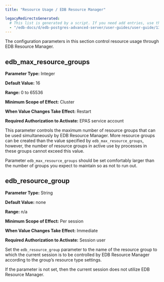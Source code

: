 ```yaml
---
title: "Resource Usage / EDB Resource Manager"

legacyRedirectsGenerated:
  # This list is generated by a script. If you need add entries, use the `legacyRedirects` key.
  - "/edb-docs/d/edb-postgres-advanced-server/user-guides/user-guide/13/resource_usage_edb_resource_manager.html"
---
```


<div id="resource_usage_edb_resource_manager" class="registered_link"></div>

The configuration parameters in this section control resource usage through EDB Resource Manager.

## edb_max_resource_groups

**Parameter Type:** Integer

**Default Value:** 16

**Range:** 0 to 65536

**Minimum Scope of Effect:** Cluster

**When Value Changes Take Effect:** Restart

**Required Authorization to Activate:** EPAS service account

This parameter controls the maximum number of resource groups that can be used simultaneously by EDB Resource Manager. More resource groups can be created than the value specified by `edb_max_resource_groups`, however, the number of resource groups in active use by processes in these groups cannot exceed this value.

Parameter `edb_max_resource_groups` should be set comfortably larger than the number of groups you expect to maintain so as not to run out.

## edb_resource_group

**Parameter Type:** String

**Default Value:** none

**Range:** n/a

**Minimum Scope of Effect:** Per session

**When Value Changes Take Effect:** Immediate

**Required Authorization to Activate:** Session user

Set the `edb_resource_group` parameter to the name of the resource group to which the current session is to be controlled by EDB Resource Manager according to the group’s resource type settings.

If the parameter is not set, then the current session does not utilize EDB Resource Manager.
